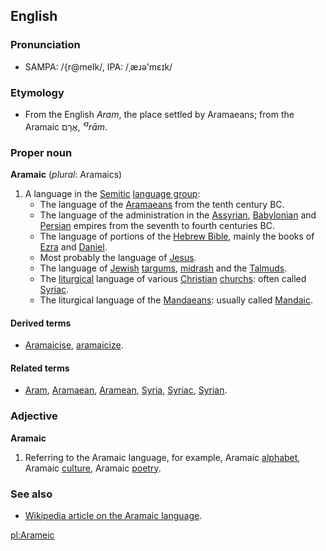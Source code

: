 ==English==

=== Pronunciation ===

* SAMPA: /{r@meIk/, IPA: /&#716;&aelig;&#633;&#601;'m&#603;&#618;k/

=== Etymology ===

* From the English ''Aram'', the place settled by Aramaeans; from the Aramaic &#1488;&#1458;&#1512;&#1464;&#1501;, ''&#702;<sup>a</sup>r&#257;m''.

=== Proper noun ===

'''Aramaic''' (''plural'': Aramaics)
# A language in the [[Semitic]] [[language group]]:
#* The language of the [[Aramaean]]s from the tenth century BC.
#* The language of the administration in the [[Assyrian]], [[Babylonian]] and [[Persian]] empires from the seventh to fourth centuries BC.
#* The language of portions of the [[Hebrew Bible]], mainly the books of [[Ezra]] and [[Daniel]].
#* Most probably the language of [[Jesus]].
#* The language of [[Jewish]] [[targum]]s, [[midrash]] and the [[Talmud]]s.
#* The [[liturgical]] language of various [[Christian]] [[church]]s: often called [[Syriac]].
#* The liturgical language of the [[Mandaean]]s: usually called [[Mandaic]].

==== Derived terms ====

* [[Aramaicise]], [[aramaicize]].

==== Related terms ====

* [[Aram]], [[Aramaean]], [[Aramean]], [[Syria]], [[Syriac]], [[Syrian]].

=== Adjective ===

'''Aramaic'''
# Referring to the Aramaic language, for example, Aramaic [[alphabet]], Aramaic [[culture]], Aramaic [[poetry]].

=== See also ===

* [[w:Aramaic language|Wikipedia article on the Aramaic language]].

[[pl:Arameic]]